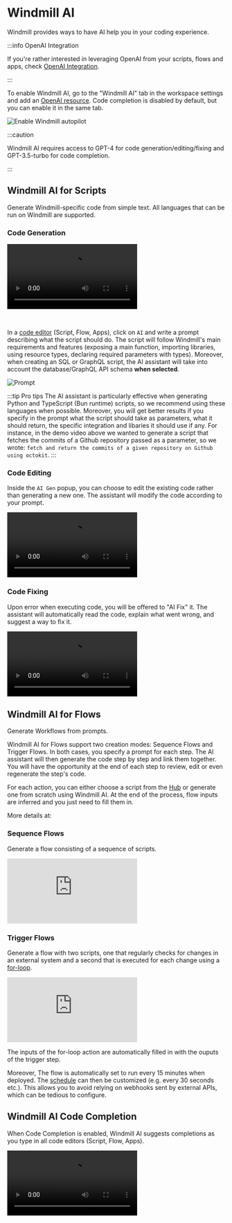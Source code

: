 
# Windmill AI

Windmill provides ways to have AI help you in your coding experience.

:::info OpenAI Integration

If you're rather interested in leveraging OpenAI from your scripts, flows and apps, check [OpenAI Integration](../../integrations/openai.md).

:::

To enable Windmill AI, go to the "Windmill AI" tab in the workspace settings and add an [OpenAI resource](../../integrations/openai.md). Code completion is disabled by default, but you can enable it in the same tab.

![Enable Windmill autopilot](./enable_autopilot.png "Enable Windmill autopilot")

:::caution

Windmill AI requires access to GPT-4 for code generation/editing/fixing and GPT-3.5-turbo for code completion.

:::

## Windmill AI for Scripts

Generate Windmill-specific code from simple text. All languages that can be run on Windmill are supported.

### Code Generation

<video
    className="border-2 rounded-xl object-cover w-full h-full dark:border-gray-800"
    controls
    src="/videos/ai_generation.mp4"
/>

<br/>

In a [code editor](../../code_editor/index.mdx) (Script, Flow, Apps), click on `AI` and write a prompt describing what the script should do. The script will follow Windmill's main requirements and features (exposing a main function, importing libraries, using resource types, declaring required parameters with types). Moreover, when creating an SQL or GraphQL script, the AI assistant will take into account the database/GraphQL API schema **when selected**.

![Prompt](../../assets/code_editor/ai_gen.png "Prompt")



:::tip Pro tips
The AI assistant is particularly effective when generating Python and TypeScript (Bun runtime) scripts, so we recommend using these languages when possible.
Moreover, you will get better results if you specify in the prompt what the script should take as parameters, what it should return, the specific integration and libaries it should use if any. 
For instance, in the demo video above we wanted to generate a script that fetches the commits of a Github repository passed as a parameter, so we wrote: `fetch and return the commits of a given repository on Github using octokit`.
:::


### Code Editing

Inside the `AI Gen` popup, you can choose to edit the existing code rather than generating a new one. The assistant will modify the code according to your prompt.


<video
    className="border-2 rounded-xl object-cover w-full h-full dark:border-gray-800"
    controls
    src="/videos/ai_edit.mp4"
/>

### Code Fixing

Upon error when executing code, you will be offered to "AI Fix" it. The assistant will automatically read the code, explain what went wrong, and suggest a way to fix it.

<video
    className="border-2 rounded-xl object-cover w-full h-full dark:border-gray-800"
    controls
    src="/videos/ai_fix.mp4"
/>

## Windmill AI for Flows

Generate Workflows from prompts. 

Windmill AI for Flows support two creation modes: Sequence Flows and Trigger Flows. 
In both cases, you specify a prompt for each step. The AI assistant will then generate the code step by step and link them together.
You will have the opportunity at the end of each step to review, edit or even regenerate the step's code.

For each action, you can either choose a script from the [Hub](https://hub.windmill.dev/) or generate one from scratch using Windmill AI. 
At the end of the process, flow inputs are inferred and you just need to fill them in.

More details at:

<div class="grid grid-cols-2 gap-6 mb-4">
	<DocCard
    	title="Blog - Flow Builder Copilot"
    	description="Details on how Flow Builder Copilot was built"
    	href="/blog/ai-flow-builder"
    />
</div>

### Sequence Flows

Generate a flow consisting of a sequence of scripts.

<iframe
    style={{ aspectRatio: '16/9' }}
    src="https://www.youtube.com/embed/y-pV6CShdZA?vq=hd1080"
    title="YouTube video player"
    frameBorder="0"
    allow="accelerometer; autoplay; clipboard-write; encrypted-media; gyroscope; picture-in-picture; web-share"
    allowFullScreen
    className="border-2 rounded-xl object-cover w-full dark:border-gray-800"
></iframe>

### Trigger Flows

Generate a flow with two scripts, one that regularly checks for changes in an external system and a second that is executed for each change using a [for-loop](../../flows/12_flow_loops.md).

<iframe
    style={{ aspectRatio: '16/9' }}
    src="https://www.youtube.com/embed/4HTIKOAyVIg?vq=hd1080"
    title="YouTube video player"
    frameBorder="0"
    allow="accelerometer; autoplay; clipboard-write; encrypted-media; gyroscope; picture-in-picture; web-share"
    allowFullScreen
    className="border-2 rounded-xl object-cover w-full dark:border-gray-800"
></iframe>

<br/>

The inputs of the for-loop action are automatically filled in with the ouputs of the trigger step.

Moreover, The flow is automatically set to run every 15 minutes when deployed. The [schedule](../1_scheduling/index.md) can then be customized (e.g. every 30 seconds etc.).
This allows you to avoid relying on webhooks sent by external APIs, which can be tedious to configure.

## Windmill AI Code Completion

When Code Completion is enabled, Windmill AI suggests completions as you type in all code editors (Script, Flow, Apps).

<video
    className="border-2 rounded-xl object-cover w-full h-full dark:border-gray-800"
    controls
    src="/videos/code_autopilot.mp4"
/>


